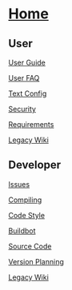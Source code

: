 =[[Home]]=

==User==

[[User Guide]]

[[User FAQ]]

[[Text Config]]

[[Security]]

[[Requirements]]

[http://synergy-project.org/wiki/User Legacy Wiki]


==Developer==

[[Issues]]

[[Compiling]]

[[Code Style]]

[[Buildbot]]

[[Source Code]]

[[Version Planning]]

[http://synergy-project.org/wiki/Developer Legacy Wiki]